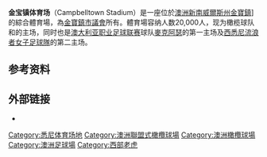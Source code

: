 {{Onesource|time=2020-08-24T13:32:51+00:00}}
{{Infobox stadium
| stadium_name      = 金宝镇体育场
| nickname          = 
| image             = File:Campbelltown Sports Stadium.jpg
| location          = Pembroke Rd, [[金宝镇|金宝镇]][[新南威爾斯州|新南威爾斯州]] 2560
| coordinates       = {{coord|34|3|1|S|150|50|1|E|display=it}}
| broke_ground      = 
| opened            = 
| owner             = 金宝镇市议会
| operator          = 金宝镇市议会
| surface           = 自然草
| former_names      = Orana Park, 金寶鎮運動場
| tenants           = {{le|纽敦喷气机|Newtown Jets}}（1983）<br>{{le|西郊喜鹊|Western Suburbs Magpies}}（1987-至今）<br>[[西部老虎|西部老虎]] ([[NRL|NRL]]) (2000–)<br>[[西雪梨流浪者女子足球隊|西雪梨流浪者女子足球隊]] ([[澳洲女子足球聯賽|W聯賽]]) (2012–2014) <br>[[麥克阿瑟足球會|麥克阿瑟]] ([[澳洲職業足球聯賽|A聯賽]]) (2020–)
| seating_capacity  = 20,000<ref>{{cite web|title=Campbelltown Stadium|url=http://www.austadiums.com/stadiums/stadiums.php?id=27|website=austadiums.com|publisher=Austadiums|accessdate=13 November 2015|archive-url=https://web.archive.org/web/20190831144722/https://www.austadiums.com/stadiums/stadiums.php?id=27|archive-date=2019-08-31|dead-url=yes}}</ref>
|}}
'''金宝镇体育场'''（Campbelltown Stadium）是一座位於[[澳洲|澳洲]][[新南威爾斯州|新南威爾斯州]][[金寶鎮|金寶鎮]]]的綜合體育場，為[[金寶鎮市|金寶鎮市議會]]所有。體育場容纳人数20,000人，现为橄榄球队{{le|西郊喜鹊|Western Suburbs Magpies}}和{{le|西部虎|Wests Tigers}}的主场，同时也是[[澳大利亚职业足球联赛|澳大利亚职业足球联赛]]球队[[麥克阿瑟足球會|麥克阿瑟]]的第一主场及[[西悉尼流浪者女子足球隊|西悉尼流浪者女子足球隊]]的第二主场。

==参考资料==
{{reflist}}

== 外部链接 ==
*{{Austadiums|27}}
[[Category:悉尼体育场地|Category:悉尼体育场地]]
[[Category:澳洲聯盟式橄欖球場|Category:澳洲聯盟式橄欖球場]]
[[Category:澳洲橄欖球場|Category:澳洲橄欖球場]]
[[Category:澳洲足球場|Category:澳洲足球場]]
[[Category:西部老虎|Category:西部老虎]]